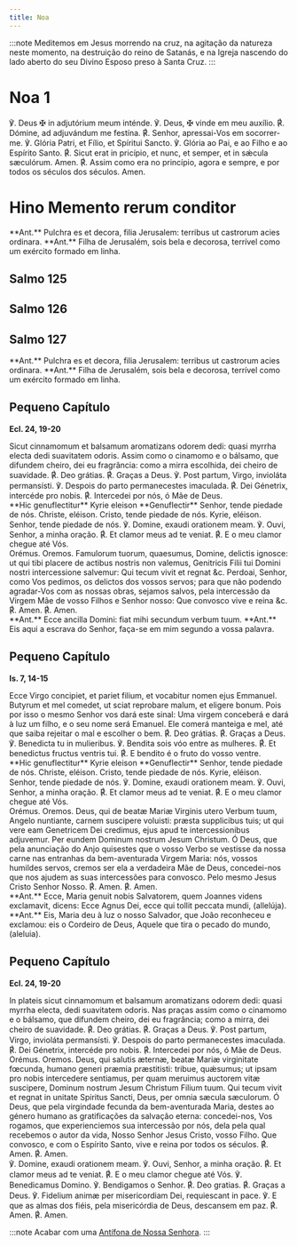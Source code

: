 ```yaml
---
title: Noa
---
```


:::note
Meditemos em Jesus morrendo na cruz, na agitação da natureza neste momento,
na destruição do reino de Satanás, e na Igreja nascendo do
lado aberto do seu Divino Esposo preso à Santa Cruz.
:::

# Noa 1

<div class="side-by-side not-content">
  <span>
    ℣. Deus <span class="text-red-500">✠</span> in adjutórium meum inténde.
  </span>
  <span>
    ℣. Deus, <span class="text-red-500">✠</span> vinde em meu auxílio.
  </span>
  <span>
    <span class="text-red-500">℟.</span> Dómine, ad adjuvándum me festína.
  </span>
  <span>
    <span class="text-red-500">℟.</span> Senhor, apressai-Vos em socorrer-me.
  </span>
  <span>
    ℣. Glória Patri, et Fílio, et Spíritui Sancto.
  </span>
  <span>
    ℣. Glória ao Pai, e ao Filho e ao Espírito Santo.
  </span>
  <span>
    <span class="text-red-500">℟.</span> Sicut erat in pricípio, et nunc, et
    semper, et in sǽcula sæculórum. Amen.
  </span>
  <span>
    <span class="text-red-500">℟.</span> Assim como era no princípio, agora e
    sempre, e por todos os séculos dos séculos. Amen.
  </span>
</div>


# Hino Memento rerum conditor

<MementoRerumConditor />

<div class="side-by-side not-content">
  <span>
    **Ant.** Pulchra es et decora, filia Jerusalem: terribus ut castrorum acies
    ordinara.
  </span>
  <span>
    **Ant.** Filha de Jerusalém, sois bela e decorosa, terrível como um exército
    formado em linha.
  </span>
</div>


## Salmo 125

<Salmo125 />


## Salmo 126

<Salmo126 />


## Salmo 127

<Salmo127 />


<Tabs>
  <TabItem label="Depois da Purificação">
<div class="side-by-side not-content">
  <span>
    **Ant.** Pulchra es et decora, filia Jerusalem: terribus ut castrorum
    acies ordinara.
  </span>
  <span>
    **Ant.** Filha de Jerusalém, sois bela e decorosa, terrível como um
    exército formado em linha.
  </span>
</div>

## Pequeno Capítulo

**Ecl. 24, 19-20**

<div class="side-by-side not-content">
  <span>
    Sicut cinnamomum et balsamum aromatizans odorem dedi: quasi myrrha electa
    dedi suavitatem odoris.
  </span>
  <span>
    Assim como o cinamomo e o bálsamo, que difundem cheiro, dei eu fragrância:
    como a mirra escolhida, dei cheiro de suavidade.
  </span>
  <span>
    <span class="text-red-500">℟.</span> Deo grátias.
  </span>
  <span>
    <span class="text-red-500">℟.</span> Graças a Deus.
  </span>
  <span>
    ℣. Post partum, Virgo, invioláta permansísti.
  </span>
  <span>℣. Despois do parto permanecestes imaculada.</span>
  <span>
    <span class="text-red-500">℟.</span> Dei Génetrix, intercéde pro nobis.
  </span>
  <span>
    <span class="text-red-500">℟.</span> Intercedei por nós, ó Mãe de Deus.
  </span>
</div>

<div class="side-by-side not-content">
  <span>**Hic genuflectitur** Kyrie eleison</span>
  <span>
    **Genuflectir** Senhor, tende piedade de nós.
  </span>
  <span>Christe, eléison.</span>
  <span>Cristo, tende piedade de nós.</span>
  <span>Kyrie, eléison.</span>
  <span>Senhor, tende piedade de nós.</span>
  <span>℣. Domine, exaudi orationem meam.</span>
  <span>℣. Ouvi, Senhor, a minha oração.</span>
  <span>
    <span class="text-red-500">℟.</span> Et clamor meus ad te veniat.
  </span>
  <span>
    <span class="text-red-500">℟.</span> E o meu clamor chegue até Vós.
  </span>
</div>

<div class="side-by-side not-content">
  <span class="text-red-500 text-center">Orémus.</span>
  <span class="text-red-500 text-center">Oremos.</span>
  <span>
    Famulorum tuorum, quaesumus, Domine, delictis ignosce: ut qui tibi placere
    de actibus nostris non valemus, Genitricis Filii tui Domini nostri
    intercessione salvemur: Qui tecum vivit et regnat &c.
  </span>
  <span>
    Perdoai, Senhor, como Vos pedimos, os delictos dos vossos servos; para que
    não podendo agradar-Vos com as nossas obras, sejamos salvos, pela
    intercessão da Virgem Mãe de vosso Filhos e Senhor nosso: Que convosco vive
    e reina &c.
  </span>
  <span>
    <span class="text-red-500">℟.</span> Amen.
  </span>
  <span>
    <span class="text-red-500">℟.</span> Amen.
  </span>
</div>
  </TabItem>
  <TabItem label="No Advento">
<div class="side-by-side not-content">
  <span>
    **Ant.** Ecce ancilla Domini: fiat mihi secundum verbum tuum.
  </span>
  <span>
    **Ant.** Eis aqui a escrava do Senhor, faça-se em mim segundo a vossa
    palavra.
  </span>
</div>

## Pequeno Capítulo

**Is. 7, 14-15**

<div class="side-by-side not-content">
  <span>
    Ecce Virgo concipiet, et pariet filium, et vocabitur nomen ejus Emmanuel.
    Butyrum et mel comedet, ut sciat reprobare malum, et eligere bonum.
  </span>
  <span>
    Pois por isso o mesmo Senhor vos dará este sinal: Uma virgem conceberá e
    dará à luz um filho, e o seu nome será Emanuel. Ele comerá manteiga e mel,
    até que saiba rejeitar o mal e escolher o bem.
  </span>
  <span>
    <span class="text-red-500">℟.</span> Deo grátias.
  </span>
  <span>
    <span class="text-red-500">℟.</span> Graças a Deus.
  </span>
  <span>℣. Benedicta tu in mulieribus.</span>
  <span>℣. Bendita sois vóo entre as mulheres.</span>
  <span>
    <span class="text-red-500">℟.</span> Et benedictus fructus ventris tui.
  </span>
  <span>
    <span class="text-red-500">℟.</span> E bendito é o fruto do vosso ventre.
  </span>
</div>

<div class="side-by-side not-content">
  <span>**Hic genuflectitur** Kyrie eleison</span>
  <span>
    **Genuflectir** Senhor, tende piedade de nós.
  </span>
  <span>Christe, eléison.</span>
  <span>Cristo, tende piedade de nós.</span>
  <span>Kyrie, eléison.</span>
  <span>Senhor, tende piedade de nós.</span>
  <span>℣. Domine, exaudi orationem meam.</span>
  <span>℣. Ouvi, Senhor, a minha oração.</span>
  <span>
    <span class="text-red-500">℟.</span> Et clamor meus ad te veniat.
  </span>
  <span>
    <span class="text-red-500">℟.</span> E o meu clamor chegue até Vós.
  </span>
</div>

<div class="side-by-side not-content">
  <span class="text-red-500 text-center">Orémus.</span>
  <span class="text-red-500 text-center">Oremos.</span>
  <span>
    Deus, qui de beatæ Mariæ Virginis utero Verbum tuum, Angelo nuntiante,
    carnem suscipere voluisti: præsta supplicibus tuis; ut qui vere eam
    Genetricem Dei credimus, ejus apud te intercessionibus adjuvemur. Per eundem
    Dominum nostrum Jesum Christum.
  </span>
  <span>
    Ó Deus, que pela anunciação do Anjo quisestes que o vosso Verbo se vestisse
    da nossa carne nas entranhas da bem-aventurada Virgem Maria: nós, vossos
    humildes servos, cremos ser ela a verdadeira Mãe de Deus, concedei-nos que
    nos ajudem as suas intercessões para convosco. Pelo mesmo Jesus Cristo
    Senhor Nosso.
  </span>
  <span>
    <span class="text-red-500">℟.</span> Amen.
  </span>
  <span>
    <span class="text-red-500">℟.</span> Amen.
  </span>
</div>
  </TabItem>
  <TabItem label="No Natal">
<div class="side-by-side not-content">
  <span>
    **Ant.** Ecce, Maria genuit nobis Salvatorem, quem Joannes videns
    exclamavit, dicens: Ecce Agnus Dei, ecce qui tollit peccata mundi,
    (allelúja).
  </span>
  <span>
    **Ant.** Eis, Maria deu à luz o nosso Salvador, que João reconheceu e
    exclamou: eis o Cordeiro de Deus, Aquele que tira o pecado do mundo,
    (aleluia).
  </span>
</div>

## Pequeno Capítulo

**Ecl. 24, 19-20**

<div class="side-by-side not-content">
  <span>
    In plateis sicut cinnamomum et balsamum aromatizans odorem dedi: quasi
    myrrha electa, dedi suavitatem odoris.
  </span>
  <span>
    Nas praças assim como o cinamomo e o bálsamo, que difundem cheiro, dei eu
    fragrância; como a mirra, dei cheiro de suavidade.
  </span>
  <span>
    <span class="text-red-500">℟.</span> Deo grátias.
  </span>
  <span>
    <span class="text-red-500">℟.</span> Graças a Deus.
  </span>
  <span>
    ℣. Post partum, Virgo, invioláta permansísti.
  </span>
  <span>℣. Despois do parto permanecestes imaculada.</span>
  <span>
    <span class="text-red-500">℟.</span> Dei Génetrix, intercéde pro nobis.
  </span>
  <span>
    <span class="text-red-500">℟.</span> Intercedei por nós, ó Mãe de Deus.
  </span>
</div>

<div class="side-by-side not-content">
  <span class="text-red-500 text-center">Orémus.</span>
  <span class="text-red-500 text-center">Oremos.</span>
  <span>
    Deus, qui salutis æternæ, beatæ Mariæ virginitate fœcunda, humano generi
    præmia præstitisti: tribue, quǽsumus; ut ipsam pro nobis intercedere
    sentiamus, per quam meruimus auctorem vitæ suscipere, Dominum nostrum Jesum
    Christum Filium tuum. Qui tecum vivit et regnat in unitate Spiritus Sancti,
    Deus, per omnia sæcula sæculorum.
  </span>
  <span>
    Ó Deus, que pela virgindade fecunda da bem-aventurada Maria, destes ao
    género humano as gratificações da salvação eterna: concedei-nos, Vos
    rogamos, que experienciemos sua intercessão por nós, dela pela qual
    recebemos o autor da vida, Nosso Senhor Jesus Cristo, vosso Filho. Que
    convosco, e com o Espírito Santo, vive e reina por todos os séculos.
  </span>
  <span>
    <span class="text-red-500">℟.</span> Amen.
  </span>
  <span>
    <span class="text-red-500">℟.</span> Amen.
  </span>
</div>
  </TabItem>
</Tabs>

<div class="side-by-side not-content">
  <span>℣. Domine, exaudi orationem meam.</span>
  <span>℣. Ouvi, Senhor, a minha oração.</span>
  <span>
    <span class="text-red-500">℟.</span> Et clamor meus ad te veniat.
  </span>
  <span>
    <span class="text-red-500">℟.</span> E o meu clamor chegue até Vós.
  </span>
  <span>℣. Benedicamus Domino.</span>
  <span>℣. Bendigamos o Senhor.</span>
  <span>
    <span class="text-red-500">℟.</span> Deo gratias.
  </span>
  <span>
    <span class="text-red-500">℟.</span> Graças a Deus.
  </span>
  <span>
    ℣. Fidelium animæ per misericordiam Dei, requiescant in pace.
  </span>
  <span>
    ℣. E que as almas dos fiéis, pela misericórdia de Deus, descansem em paz.
  </span>
  <span>
    <span class="text-red-500">℟.</span> Amen.
  </span>
  <span>
    <span class="text-red-500">℟.</span> Amen.
  </span>
</div>

:::note
Acabar com uma [Antífona de Nossa Senhora](/devocionario/antifonas).
:::
